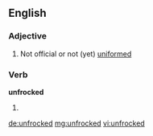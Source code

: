 ==English==

===Adjective===
{{en-adj|-}}

# Not official or not (yet) [[uniformed]]

===Verb===
'''unfrocked'''

# {{past of|unfrock}}

[[de:unfrocked]]
[[mg:unfrocked]]
[[vi:unfrocked]]